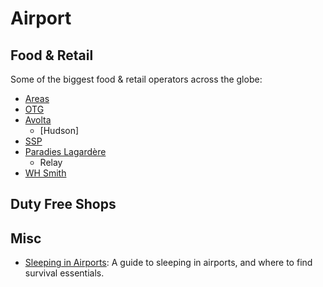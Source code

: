 # Airport

## Food & Retail

Some of the biggest food & retail operators across the globe:

- [Areas](https://areas.com/)
- [OTG](https://www.otgexp.com/)
- [Avolta](https://www.avoltaworld.com/)
  - [Hudson]
- [SSP](https://www.foodtravelexperts.com/)
- [Paradies Lagardère](https://paradieslagardere.com/)
  - Relay
- [WH Smith](https://www.whsmithplc.co.uk/)

## Duty Free Shops

## Misc

- [Sleeping in Airports](https://www.sleepinginairports.net/): A guide to sleeping in airports, and where to find survival essentials.
